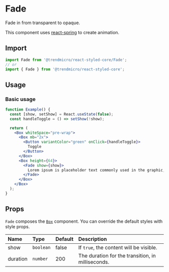 # Fade

Fade in from transparent to opaque.

This component uses [react-spring](https://github.com/react-spring/react-spring) to create animation.

## Import

```js
import Fade from '@trendmicro/react-styled-core/Fade';
// or
import { Fade } from '@trendmicro/react-styled-core';
```

## Usage

### Basic usage

```jsx
function Example() {
  const [show, setShow] = React.useState(false);
  const handleToggle = () => setShow(!show);

  return (
    <Box whiteSpace="pre-wrap">
      <Box mb="2x">
        <Button variantColor="green" onClick={handleToggle}>
          Toggle
        </Button>
      </Box>
      <Box height={64}>
        <Fade show={show}>
          Lorem ipsum is placeholder text commonly used in the graphic, print, and publishing industries for previewing layouts and visual mockups. Lorem ipsum is placeholder text commonly used in the graphic, print, and publishing industries for previewing layouts and visual mockups. Lorem ipsum is placeholder text commonly used in the graphic, print, and publishing industries for previewing layouts and visual mockups.
        </Fade>
      </Box>
    </Box>
  );
}
```

## Props

`Fade` composes the [`Box`](./box) component. You can override the default styles with style props.

| Name | Type | Default | Description |
| :--- | :--- | :------ | :---------- |
| show | `boolean` | false | If `true`, the content will be visible. |
| duration | `number` | 200 | The duration for the transition, in milliseconds. |
